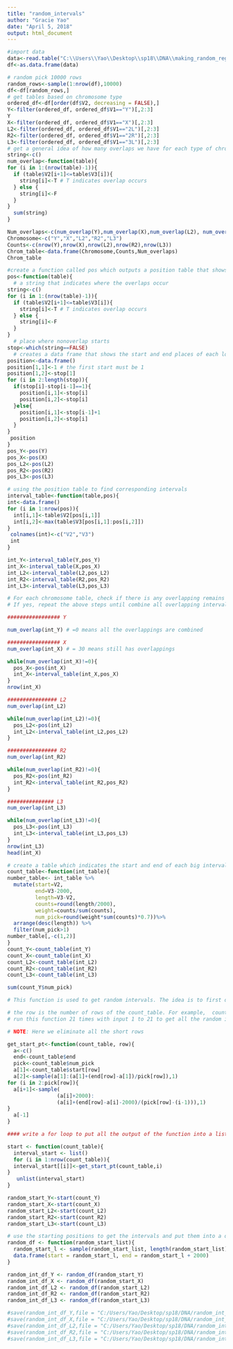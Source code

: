 ---
title: "random_intervals"
author: "Gracie Yao"
date: "April 5, 2018"
output: html_document
---

```{r}
#import data
data<-read.table("C:\\Users\\Yao\\Desktop\\sp18\\DNA\\making_random_regions\\data\\input\\cleanedFlybaseBetweenGenes_17July2017.BED")
df<-as.data.frame(data)

```


```{r}
# random pick 10000 rows
random_rows<-sample(1:nrow(df),10000) 
df<-df[random_rows,]
# get tables based on chromosome type
ordered_df<-df[order(df$V2, decreasing = FALSE),]
Y<-filter(ordered_df, ordered_df$V1=="Y")[,2:3]
Y
X<-filter(ordered_df, ordered_df$V1=="X")[,2:3]
L2<-filter(ordered_df, ordered_df$V1=="2L")[,2:3]
R2<-filter(ordered_df, ordered_df$V1=="2R")[,2:3]
L3<-filter(ordered_df, ordered_df$V1=="3L")[,2:3]
# get a general idea of how many overlaps we have for each type of chromosome
string<-c()
num_overlap<-function(table){
for (i in 1:(nrow(table)-1)){
  if (table$V2[i+1]<=table$V3[i]){
    string[i]<-T # T indicates overlap occurs
  } else {
    string[i]<-F  
  }
}
  sum(string)
}

Num_overlaps<-c(num_overlap(Y),num_overlap(X),num_overlap(L2), num_overlap(R2),num_overlap(L3))
Chromosome<-c("Y","X","L2","R2","L3")
Counts<-c(nrow(Y),nrow(X),nrow(L2),nrow(R2),nrow(L3))
Chrom_table<-data.frame(Chromosome,Counts,Num_overlaps)
Chrom_table
```

```{r}
#create a function called pos which outputs a position table that shows where the overlaps start and end
pos<-function(table){
  # a string that indicates where the overlaps occur
string<-c()
for (i in 1:(nrow(table)-1)){
  if (table$V2[i+1]<=table$V3[i]){
    string[i]<-T # T indicates overlap occurs
  } else {
    string[i]<-F  
  }
} 
  # place where nonoverlap starts
stop<-which(string==FALSE) 
  # creates a data frame that shows the start and end places of each long overlap; ex. start=1 and end=10 means the first ten intrvals are overlapped with each over; therefore, they can be combined and form the first long interval. The next one would be start =11 and end the 15, meaning that the subsequent five intervals are overlapped and can be combined to form the second long interval.
position<-data.frame()
position[1,1]<-1 # the first start must be 1
position[1,2]<-stop[1]  
for (i in 2:length(stop)){
  if(stop[i]-stop[i-1]==1){
    position[i,1]<-stop[i]
    position[i,2]<-stop[i]
  }else{
    position[i,1]<-stop[i-1]+1
    position[i,2]<-stop[i]
  }
}
 position
}
pos_Y<-pos(Y)
pos_X<-pos(X)
pos_L2<-pos(L2)
pos_R2<-pos(R2)
pos_L3<-pos(L3)
```


```{r}
# using the position table to find corresponding intervals
interval_table<-function(table,pos){
int<-data.frame()
for (i in 1:nrow(pos)){
  int[i,1]<-table$V2[pos[i,1]]
  int[i,2]<-max(table$V3[pos[i,1]:pos[i,2]])
}
 colnames(int)<-c("V2","V3")
 int
}

int_Y<-interval_table(Y,pos_Y)
int_X<-interval_table(X,pos_X)
int_L2<-interval_table(L2,pos_L2)
int_R2<-interval_table(R2,pos_R2)
int_L3<-interval_table(L3,pos_L3)
```

```{r}
# For each chromosome table, check if there is any overlapping remains
# If yes, repeat the above steps until combine all overlapping intervals

################# Y

num_overlap(int_Y) # =0 means all the overlappings are combined

################# X
num_overlap(int_X) # = 30 means still has overlappings 

while(num_overlap(int_X)!=0){
  pos_X<-pos(int_X)
  int_X<-interval_table(int_X,pos_X)
}
nrow(int_X)

################ L2
num_overlap(int_L2)

while(num_overlap(int_L2)!=0){
  pos_L2<-pos(int_L2)
  int_L2<-interval_table(int_L2,pos_L2)
}

################ R2
num_overlap(int_R2)

while(num_overlap(int_R2)!=0){
  pos_R2<-pos(int_R2)
  int_R2<-interval_table(int_R2,pos_R2)
}

############### L3
num_overlap(int_L3)

while(num_overlap(int_L3)!=0){
  pos_L3<-pos(int_L3)
  int_L3<-interval_table(int_L3,pos_L3)
}
nrow(int_L3)
head(int_X)
```


```{r}
# create a table which indicates the start and end of each big interval, its length, and how many small intervals of length 2000 will be picked from it.
count_table<-function(int_table){
number_table<- int_table %>% 
  mutate(start=V2, 
         end=V3-2000,   
         length=V3-V2,
         counts=round(length/2000),
         weight=counts/sum(counts),
         num_pick=round(weight*sum(counts)*0.7))%>%
  arrange(desc(length)) %>%
  filter(num_pick>1)
number_table[,-c(1,2)]
}
count_Y<-count_table(int_Y)
count_X<-count_table(int_X)
count_L2<-count_table(int_L2)
count_R2<-count_table(int_R2)
count_L3<-count_table(int_L3)

sum(count_Y$num_pick)
```


```{r}
# This function is used to get random intervals. The idea is to first divide the big interval into n small sections, where n is the number of small intervals that we are going to pick from this big interval. We are guranteed that each section is much longer than 2000. Then, from the first section, we randomly pick one interval whose end position is a1. The next step is the consider a1 as the new start point of the long interval. We divide the interval into n-1 small sections, and again pick one small interval from the first section. Repeat the step untill get all n intervals of length 2000.

# the row is the number of rows of the count_table. For example,  count_Y has 21 rows. The first row tells us the number of pick (count_Y$num_pick) in the first big interval (the information we need here are $start and $end). After we run get_start_pt(1), we would get a vector of random starting positions whose length 370 since in the first long interval, we want to pick 370 small intervals. 
# run this function 21 times with input 1 to 21 to get all the random intervals. 

# NOTE: Here we eliminate all the short rows

get_start_pt<-function(count_table, row){
  a<-c()
  end<-count_table$end
  pick<-count_table$num_pick
  a[1]<-count_table$start[row]
  a[2]<-sample(a[1]:(a[1]+(end[row]-a[1])/pick[row]),1)
for (i in 2:pick[row]){
  a[i+1]<-sample(
                (a[i]+2000):
                (a[i]+(end[row]-a[i]-2000)/(pick[row]-(i-1))),1)
}
  a[-1]
}


```

```{r}
#### write a for loop to put all the output of the function into a list and then unlist it to get the vector that contains all the random starting position. 

start <- function(count_table){
  interval_start <- list()
  for (i in 1:nrow(count_table)){
  interval_start[[i]]<-get_start_pt(count_table,i)
}
   unlist(interval_start)
}

random_start_Y<-start(count_Y)
random_start_X<-start(count_X)
random_start_L2<-start(count_L2)
random_start_R2<-start(count_R2)
random_start_L3<-start(count_L3)
```


```{r}
# use the starting positions to get the intervals and put them into a dataframe
random_df <- function(random_start_list){
  random_start_l <- sample(random_start_list, length(random_start_list), replace=FALSE)
  data.frame(start = random_start_l, end = random_start_l + 2000)
} 

random_int_df_Y <- random_df(random_start_Y)
random_int_df_X <- random_df(random_start_X)
random_int_df_L2 <- random_df(random_start_L2)
random_int_df_R2 <- random_df(random_start_R2)
random_int_df_L3 <- random_df(random_start_L3)

#save(random_int_df_Y,file = "C:/Users/Yao/Desktop/sp18/DNA/random_int_df_Y.csv")
#save(random_int_df_X,file = "C:/Users/Yao/Desktop/sp18/DNA/random_int_df_X.csv")
#save(random_int_df_L2,file = "C:/Users/Yao/Desktop/sp18/DNA/random_int_df_L2.csv")
#save(random_int_df_R2,file = "C:/Users/Yao/Desktop/sp18/DNA/random_int_df_R2.csv")
#save(random_int_df_L3,file = "C:/Users/Yao/Desktop/sp18/DNA/random_int_df_L3.csv")

```


